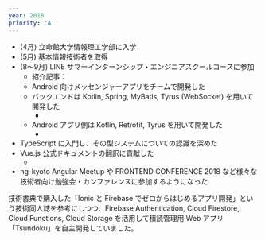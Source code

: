 ```yaml
---
year: 2018
priority: 'A'
---
```



-   (4月) 立命館大学情報理工学部に入学
-   (5月) 基本情報技術者を取得
-   (8〜9月) LINE サマーインターンシップ・エンジニアスクールコースに参加
    -   紹介記事：<ExternalLink url="https://line-hr.jp/archives/52596047.html" label="サマーインターンシップ2018、各コースの様子をご紹介します : LINE HR BLOG" />
    -   Android 向けメッセンジャーアプリをチームで開発した
    -   バックエンドは Kotlin, Spring, MyBatis, Tyrus (WebSocket) を用いて開発した
        -   <ExternalLink
                url="https://github.com/line-school2018summer/kyotob_api"
                label="line-school2018summer/kyotob_api"
            />
    -   Android アプリ側は Kotlin, Retrofit, Tyrus を用いて開発した
        -   <ExternalLink
                url="https://github.com/line-school2018summer/kyotob_android"
                label="line-school2018summer/kyotob_android"
            />
-   TypeScript に入門し、その型システムについての認識を深めた
-   Vue.js 公式ドキュメントの翻訳に貢献した
    -   <ExternalLink
            url="https://github.com/vuejs/jp.vuejs.org/pull/981"
            label="vuejs/jp.vuejs.org #981"
        />
-   ng-kyoto Angular Meetup や FRONTEND CONFERENCE 2018 など様々な技術者向け勉強会・カンファレンスに参加するようになった

技術書典で購入した「Ionic と Firebase でゼロからはじめるアプリ開発」という技術同人誌を参考にしつつ、Firebase Authentication, Cloud Firestore, Cloud Functions, Cloud Storage を活用して積読管理用 Web アプリ「Tsundoku」を自主開発していました。

<ExternalLink
    url="https://github.com/0918nobita/Tsundoku"
    label="Tsundoku の GitHub リポジトリ"
/>
